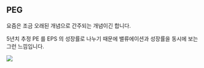 ## PEG

요즘은 조금 오래된 개념으로 간주되는 개념이긴 합니다.<br/>

5년치 추정 PE 를 EPS 의 성장률로 나누기 때문에 밸류에이션과 성장률을 동시에 보는 그런 느낌입니다.<br/>

![](./img/valuation-terms/PEG.png)


